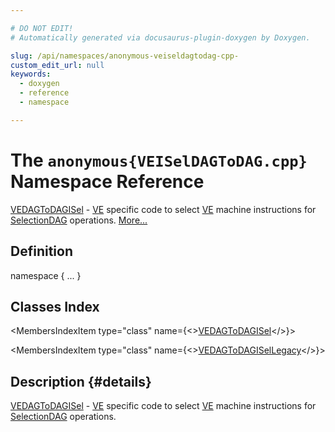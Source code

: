 ```yaml
---

# DO NOT EDIT!
# Automatically generated via docusaurus-plugin-doxygen by Doxygen.

slug: /api/namespaces/anonymous-veiseldagtodag-cpp-
custom_edit_url: null
keywords:
  - doxygen
  - reference
  - namespace

---
```





# The `anonymous{VEISelDAGToDAG.cpp}` Namespace Reference

<DoxygenPage pluginConfig={pluginConfig}>

<a href="/docs/api/classes/anonymous-namespace-veiseldagtodag-cpp-/vedagtodagisel">VEDAGToDAGISel</a> - <a href="/docs/api/namespaces/llvm/ve">VE</a> specific code to select <a href="/docs/api/namespaces/llvm/ve">VE</a> machine instructions for <a href="/docs/api/classes/llvm/selectiondag">SelectionDAG</a> operations. <a href="#details">More...</a>

## Definition

<CodeBlock>namespace &#123; ... &#125;</CodeBlock>

## Classes Index

<MembersIndex>

<MembersIndexItem
  type="class"
  name={<><a href="/docs/api/classes/anonymous-namespace-veiseldagtodag-cpp-/vedagtodagisel">VEDAGToDAGISel</a></>}>
</MembersIndexItem>

<MembersIndexItem
  type="class"
  name={<><a href="/docs/api/classes/anonymous-namespace-veiseldagtodag-cpp-/vedagtodagisellegacy">VEDAGToDAGISelLegacy</a></>}>
</MembersIndexItem>

</MembersIndex>

## Description {#details}

<a href="/docs/api/classes/anonymous-namespace-veiseldagtodag-cpp-/vedagtodagisel">VEDAGToDAGISel</a> - <a href="/docs/api/namespaces/llvm/ve">VE</a> specific code to select <a href="/docs/api/namespaces/llvm/ve">VE</a> machine instructions for <a href="/docs/api/classes/llvm/selectiondag">SelectionDAG</a> operations.

</DoxygenPage>
